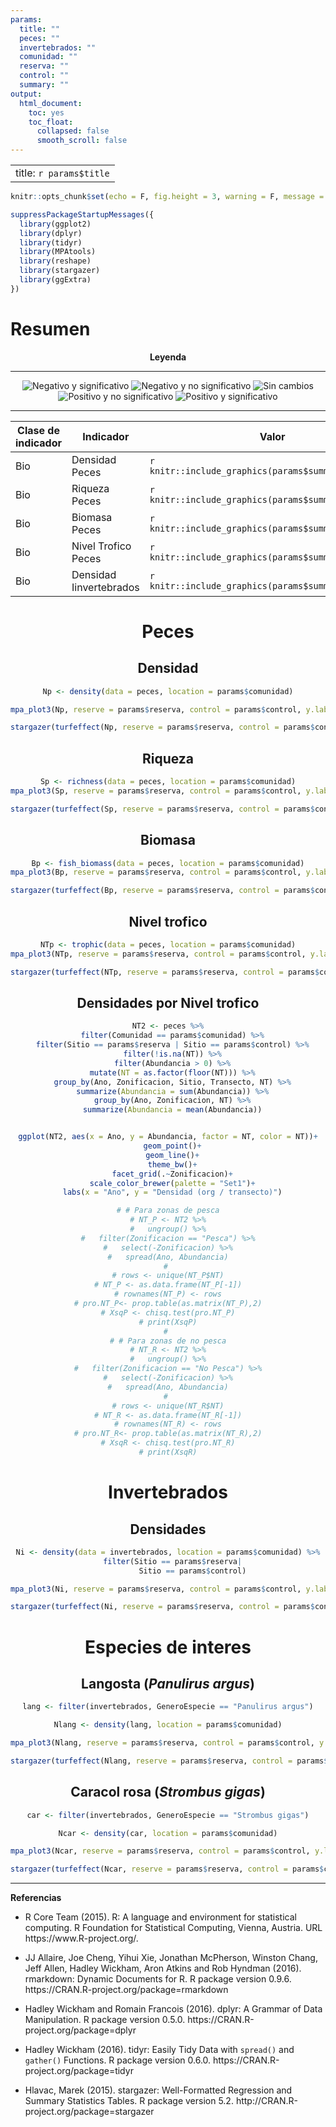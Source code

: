 ```yaml
---
params:
  title: ""
  peces: ""
  invertebrados: ""
  comunidad: ""
  reserva: ""
  control: ""
  summary: ""
output: 
  html_document: 
    toc: yes
    toc_float:
      collapsed: false
      smooth_scroll: false
---
```


---
title: `r params$title`
---

```r
knitr::opts_chunk$set(echo = F, fig.height = 3, warning = F, message = F)
```

```r

suppressPackageStartupMessages({
  library(ggplot2)
  library(dplyr)
  library(tidyr)
  library(MPAtools)
  library(reshape)
  library(stargazer)
  library(ggExtra)
})

```

# Resumen

<center>

**Leyenda**

----

![Negativo y significativo](red.jpg)
![Negativo y no significativo](orange.jpg)
![Sin cambios](yellow.jpg)
![Positivo y no significativo](green1.jpg)
![Positivo y significativo](green2.jpg)

----

</center>


Clase de indicador | Indicador               | Valor
-------------------|--------------------------|-----------------------------------------------------
Bio                | Densidad Peces          | `r knitr::include_graphics(params$summary$Bio$P$Dp)`
Bio                | Riqueza Peces           | `r knitr::include_graphics(params$summary$Bio$P$Sp)`
Bio                | Biomasa Peces           | `r knitr::include_graphics(params$summary$Bio$P$Bp)`
Bio                | Nivel Trofico Peces     | `r knitr::include_graphics(params$summary$Bio$P$NT)`
Bio                | Densidad Iinvertebrados | `r knitr::include_graphics(params$summary$Bio$I$Di)`

<center>

# Peces

## Densidad

```r

Np <- density(data = peces, location = params$comunidad)

mpa_plot3(Np, reserve = params$reserva, control = params$control, y.lab = "Densidad (org / transecto)")

```

```r

stargazer(turfeffect(Np, reserve = params$reserva, control = params$control), dep.var.labels = "Densidad (org / transecto)", type = "html", dep.var.caption = "", report = "vc*", single.row = T, omit.stat = c("adj.rsq", "n"), digits = 2, df = F, covariate.labels = c("Ano", "**Zona**", "Constante"))

```

## Riqueza

```r

Sp <- richness(data = peces, location = params$comunidad)
mpa_plot3(Sp, reserve = params$reserva, control = params$control, y.lab = "Riqueza (Sp. / transecto)")
```

```r

stargazer(turfeffect(Sp, reserve = params$reserva, control = params$control), dep.var.labels = "Riqueza (Sp. / transecto)", type = "html", dep.var.caption = "", report = "vc*", single.row = T, omit.stat = c("adj.rsq", "n"), digits = 2, df = F, covariate.labels = c("Ano", "**Zona**", "Constante"))

```

## Biomasa

```r

Bp <- fish_biomass(data = peces, location = params$comunidad)
mpa_plot3(Bp, reserve = params$reserva, control = params$control, y.lab = "Biomasa (Kg / transecto)")

```

```r

stargazer(turfeffect(Bp, reserve = params$reserva, control = params$control), dep.var.labels = "Biomasa (Kg / transecto)", type = "html", dep.var.caption = "", report = "vc*", single.row = T, omit.stat = c("adj.rsq", "n"), digits = 2, df = F, covariate.labels = c("Ano", "**Zona**", "Constante"))

```

## Nivel trofico

```r

NTp <- trophic(data = peces, location = params$comunidad)
mpa_plot3(NTp, reserve = params$reserva, control = params$control, y.lab = "Nivel trófico")

```

```r

stargazer(turfeffect(NTp, reserve = params$reserva, control = params$control), dep.var.labels = "Nivel trofico", type = "html", dep.var.caption = "", report = "vc*", single.row = T, omit.stat = c("adj.rsq", "n"), digits = 2, df = F, covariate.labels = c("Ano", "**Zona**", "Constante"))

```

## Densidades por Nivel trofico

```r

NT2 <- peces %>%
  filter(Comunidad == params$comunidad) %>%
  filter(Sitio == params$reserva | Sitio == params$control) %>%
  filter(!is.na(NT)) %>%
  filter(Abundancia > 0) %>%
  mutate(NT = as.factor(floor(NT))) %>%
  group_by(Ano, Zonificacion, Sitio, Transecto, NT) %>%
  summarize(Abundancia = sum(Abundancia)) %>%
  group_by(Ano, Zonificacion, NT) %>%
  summarize(Abundancia = mean(Abundancia))


ggplot(NT2, aes(x = Ano, y = Abundancia, factor = NT, color = NT))+
  geom_point()+
  geom_line()+
  theme_bw()+
  facet_grid(.~Zonificacion)+
  scale_color_brewer(palette = "Set1")+
  labs(x = "Ano", y = "Densidad (org / transecto)")

# # Para zonas de pesca
# NT_P <- NT2 %>%
#   ungroup() %>%
#   filter(Zonificacion == "Pesca") %>%
#   select(-Zonificacion) %>%
#   spread(Ano, Abundancia)
# 
# rows <- unique(NT_P$NT)
# NT_P <- as.data.frame(NT_P[-1])
# rownames(NT_P) <- rows
# pro.NT_P<- prop.table(as.matrix(NT_P),2)
# XsqP <- chisq.test(pro.NT_P)
# print(XsqP)
# 
# # Para zonas de no pesca
# NT_R <- NT2 %>%
#   ungroup() %>%
#   filter(Zonificacion == "No Pesca") %>%
#   select(-Zonificacion) %>%
#   spread(Ano, Abundancia)
# 
# rows <- unique(NT_R$NT)
# NT_R <- as.data.frame(NT_R[-1])
# rownames(NT_R) <- rows
# pro.NT_R<- prop.table(as.matrix(NT_R),2)
# XsqR <- chisq.test(pro.NT_R)
# print(XsqR)

```



# Invertebrados

## Densidades

```r

Ni <- density(data = invertebrados, location = params$comunidad) %>%
  filter(Sitio == params$reserva|
           Sitio == params$control)

mpa_plot3(Ni, reserve = params$reserva, control = params$control, y.lab = "Densidad (org / transecto)")

```

```r

stargazer(turfeffect(Ni, reserve = params$reserva, control = params$control), dep.var.labels = "Densidad (org / transecto)", type = "html", dep.var.caption = "", report = "vc*", single.row = T, omit.stat = c("adj.rsq", "n"), digits = 2, df = F, covariate.labels = c("Ano", "**Zona**", "Constante"))

```


# Especies de interes

## Langosta (*Panulirus argus*)

```r

lang <- filter(invertebrados, GeneroEspecie == "Panulirus argus")

Nlang <- density(lang, location = params$comunidad)

mpa_plot3(Nlang, reserve = params$reserva, control = params$control, y.lab = "Densidad (langostas / transecto)")

```

```r

stargazer(turfeffect(Nlang, reserve = params$reserva, control = params$control), dep.var.labels = "Densidad (org / transecto)", type = "html", dep.var.caption = "", report = "vc*", single.row = T, omit.stat = c("adj.rsq", "n"), digits = 2, df = F, covariate.labels = c("Ano", "**Zona**", "Constante"))

```

## Caracol rosa (*Strombus gigas*)

```r

car <- filter(invertebrados, GeneroEspecie == "Strombus gigas")

Ncar <- density(car, location = params$comunidad)

mpa_plot3(Ncar, reserve = params$reserva, control = params$control, y.lab = "Densidad (caracoles / transecto)")

```

```r

stargazer(turfeffect(Ncar, reserve = params$reserva, control = params$control), dep.var.labels = "Densidad (org / transecto)", type = "html", dep.var.caption = "", report = "vc*", single.row = T, omit.stat = c("adj.rsq", "n"), digits = 2, df = F, covariate.labels = c("Ano", "**Zona**", "Constante"))

```

</center>


_______

**Referencias**

- R Core Team (2015). R: A language and environment for statistical computing. R Foundation for Statistical Computing, Vienna, Austria. URL https://www.R-project.org/.

- JJ Allaire, Joe Cheng, Yihui Xie, Jonathan McPherson, Winston Chang, Jeff Allen, Hadley Wickham, Aron Atkins and Rob Hyndman (2016). rmarkdown: Dynamic Documents for R. R package version 0.9.6. https://CRAN.R-project.org/package=rmarkdown

- Hadley Wickham and Romain Francois (2016). dplyr: A Grammar of Data Manipulation. R package version 0.5.0. https://CRAN.R-project.org/package=dplyr

- Hadley Wickham (2016). tidyr: Easily Tidy Data with `spread()` and `gather()` Functions. R package version 0.6.0. https://CRAN.R-project.org/package=tidyr

- Hlavac, Marek (2015). stargazer: Well-Formatted Regression and Summary Statistics Tables. R package version 5.2. http://CRAN.R-project.org/package=stargazer
